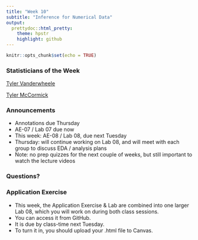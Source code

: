 ```yaml
---
title: "Week 10"
subtitle: "Inference for Numerical Data"
output: 
  prettydoc::html_pretty:
    theme: hpstr
    highlight: github
---
```


```r
knitr::opts_chunk$set(echo = TRUE)
```

### Statisticians of the Week

[Tyler Vanderwheele](https://www.hsph.harvard.edu/tyler-vanderweele/)

[Tyler McCormick](https://thmccormick.github.io)

### Announcements

+ Annotations due Thursday
+ AE-07 / Lab 07 due now
+ This week: AE-08 / Lab 08, due next Tuesday
+ Thursday: will continue working on Lab 08, and will meet with each group to discuss EDA / analysis plans
+ Note: no prep quizzes for the next couple of weeks, but still important to watch the lecture videos

### Questions?



### Application Exercise

+ This week, the Application Exercise & Lab are combined into one larger Lab 08, which you will work on during both class sessions.
- You can access it from GitHub. 
- It is due by class-time next Tuesday. 
- To turn it in, you should upload your .html file to Canvas.
